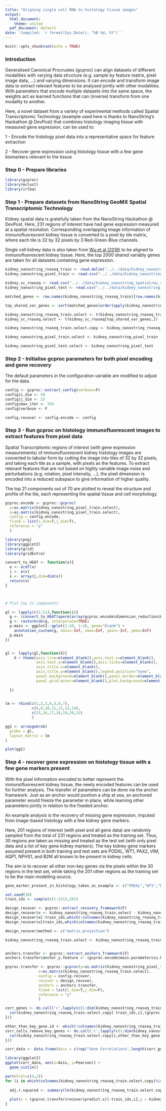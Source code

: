 ```yaml
---
title: "Aligning single cell RNA to histology tissue images"
output:
  html_document:
    theme: united
  pdf_document: default
date: 'Compiled: `r format(Sys.Date(), "%B %d, %Y")`'
---
```


```r
knitr::opts_chunk$set(echo = TRUE)
```

### Introduction

Generalised Canonical Procrustes (gcproc) can align datasets of different modalities with varying data structure (e.g. sample by feature matrix, pixel image data, ...) and varying dimensions. It can encode and transform image data to extract relevant features to be analysed jointly with other modalities. With parameters that encode multiple datasets into the same space, the weights act as learned functions that can (inverse) transform from one modality to another.

Here, a novel dataset from a variety of experimental methods called Spatial Transcriptomic Technology (example used here is thanks to NanoString's Hackathon @ DevPost) that combines histology imaging tissue with measured gene expression, can be used to:


1 - Encode the histology pixel data into a representative space for feature extraction

2 - Recover gene expression using histology tissue with a few gene biomarkers relevant to the tissue


### Step 0 - Prepare libraries

```r
library(gcproc)
library(mclust)
library(irlba)
```


### Step 1 - Prepare datasets from NanoString GeoMX Spatial Transcriptomic Technology

Kidney spatial data is gratefully taken from the NanoString Hackathon @ DevPost. Here, 231 regions of interest have had gene expression measured at a spatial resolution. Corresponding overlapping image information of immunofluorescent kidney tissue is converted to a pixel by tile matrix, where each tile is 32 by 32 pixels by 3 Red-Green-Blue channels. 

Single cell kidney data is also taken from [Wu et al (2018)](https://pubmed.ncbi.nlm.nih.gov/29980650/) to be aligned to immunofluorescent kidney tissue. Here, the top 2000 shared variably genes are taken for all datasets containing gene expression.

```r

kidney_nanostring_rnaseq_train <- read.delim("../../data/kidney_nanostring_spatial/Kidney_Raw_TargetCountMatrix.txt",row.names=1)
kidney_nanostring_pixel_train <- read.csv("../../data/kidney_nanostring_spatial/TRAIN_pixels_color.csv",row.names=1)

kidney_sc_rnaseq <- read.csv("../../data/kidney_nanostring_spatial/wu_counts.csv",row.names=1)
kidney_nanostring_pixel_test <- read.csv("../../data/kidney_nanostring_spatial/TEST_pixels_color.csv",row.names=1)

matched_genes <- row.names(kidney_nanostring_rnaseq_train)[row.names(kidney_nanostring_rnaseq_train) %in% row.names(kidney_sc_rnaseq)]

top_shared_var_genes <- sort(matched_genes[order(apply(kidney_nanostring_rnaseq_train[matched_genes,],1,var)+apply(kidney_sc_rnaseq[matched_genes,],1,var),decreasing = T)[1:2000]])

kidney_nanostring_rnaseq_train.select <- t(kidney_nanostring_rnaseq_train[top_shared_var_genes,])
kidney_sc_rnaseq.select <- t(kidney_sc_rnaseq[top_shared_var_genes,])

kidney_nanostring_rnaseq_train.select.copy <- kidney_nanostring_rnaseq_train.select <- kidney_nanostring_rnaseq_train.select

kidney_nanostring_pixel_train.select <- kidney_nanostring_pixel_train

kidney_nanostring_pixel_test.select <- kidney_nanostring_pixel_test


```


### Step 2 - Initialise gcproc parameters for both pixel encoding and gene recovery

The default parameters in the configuration variable are modified to adjust for the data.

```r

config <- gcproc::extract_config(verbose=F)
config$i_dim <- 50
config$j_dim <- 25
config$max_iter <- 350
config$verbose <- F

config.recover <- config.encode <- config


```


### Step 3 - Run gcproc on histology immunofluorescent images to extract features from pixel data

Spatial Transcriptomic regions of interest (with gene expression measurements) of immunofluorescent kidney histology images are converted to tabular form by cutting the image into tiles of 32 by 32 pixels, and taking each tile as a sample, with pixels as the features. To extract relevant features that are not based on highly variable image noise and perturbations (e.g. rotation, pixel intensity, ...), the pixel dimension is encoded into a reduced subspace to give information of higher quality.

The top 21 components out of 70 are plotted to reveal the structure and profile of the tile, each representing the spatial tissue and cell morphology.

```r

gcproc.encode <- gcproc::gcproc(
  y=as.matrix(kidney_nanostring_pixel_train.select),
  x=as.matrix(kidney_nanostring_pixel_train.select),
  config = config.encode,
  fixed = list(i_dim=T,j_dim=T),
  reference = "y"
  )

library(png)
library(ggplot2)
library(grid)
library(gridExtra)

convert_to_HEAT <- function(x){
  e <- ecdf(x)
  j <- e(x)
  x <- array(j,dim=dim(x))
  return(x)
}



# Plot top 21 components

gl <- lapply(c(1:21),function(i){
  g <- (convert_to_HEAT(aperm(array(gcproc.encode$dimension_reduction$K.y_dim_red[,i],dim=c(3,32,32)),c(2,3,1))))
  g <- rasterGrob(g, interpolate=TRUE)
  p.main <- ggplot2::qplot(1:10, 1:10, geom="blank") +
    annotation_custom(g, xmin=-Inf, xmax=Inf, ymin=-Inf, ymax=Inf)
  p.main
})


gl <- lapply(gl,function(X){
    X + theme(axis.line=element_blank(),axis.text.x=element_blank(),
              axis.text.y=element_blank(),axis.ticks=element_blank(),
              axis.title.x=element_blank(),
              axis.title.y=element_blank(),legend.position="none",
              panel.background=element_blank(),panel.border=element_blank(),panel.grid.major=element_blank(),
              panel.grid.minor=element_blank(),plot.background=element_blank())
    
  })
  

lm <- rbind(c(1,2,3,4,5,6,7),
            c(8,9,10,11,12,13,14),
            c(15,16,17,18,19,20,21)
            )

gg1 <- arrangeGrob(
  grobs = gl,
  layout_matrix = lm
)

plot(gg1)


```

### Step 4 - recover gene expression on histology tissue with a few gene markers present

With the pixel information encoded to better represent the immunofluorescent kidney tissue, the newly encoded features can be used for further analysis. The transfer of parameters can be done via the anchor framework. Just as an anchor would position a ship at sea, an anchored parameter would freeze the parameter in place, while learning other parameters jointly in relation to the fixeded anchor.

An example analysis is the recovery of missing gene expression, imputed from image-based histology with a few kidney gene markers. 

Here, 201 regions of interest (with pixel and all gene data) are randomly sampled from the total of 231 regions and treated as the training set. Thus, 30 regions are taken as missing and treated as the test set (with only pixel data and a list of key gene kidney markers). The key kidney gene markers assumed present in both training and test sets are PODXL, WT1, PAX2, VIM, AQP1, NPHS1, and B2M all known to be present in kidney cells. 

The aim is to recover all other non-key genes via the pixels within the 30 regions in the test set, while taking the 201 other regions as the training set to be the main modelling source.

```r

gene_marker_present_in_histology_taken_as_example <- c("PODXL","WT1","PAX2","VIM","AQP1","NPHS1","B2M")

set.seed(10)
train_ids <- sample(c(1:231),201)

design_recover <- gcproc::extract_recovery_framework(F)
design_recover$x <- kidney_nanostring_rnaseq_train.select - kidney_nanostring_rnaseq_train.select
design_recover$x[-train_ids,which(!colnames(kidney_nanostring_rnaseq_train.select) %in% c(gene_marker_present_in_histology_taken_as_example))] <- 1
design_recover$x[train_ids,which(colnames(kidney_nanostring_rnaseq_train.select) %in% c(gene_marker_present_in_histology_taken_as_example))] <- 0

design_recover$method <- c("matrix.projection")

kidney_nanostring_rnaseq_train.select <- kidney_nanostring_rnaseq_train.select.copy*(1-design_recover$x) + do.call('cbind',lapply(c(1:dim(design_recover$x)[2]),function(X){(design_recover$x[,X])*median(kidney_nanostring_rnaseq_train.select.copy[which((1-design_recover$x)[,X]==1),X])}))


anchors.transfer <- gcproc::extract_anchors_framework(F)
anchors.transfer$anchor_y.feature <- (gcproc.encode$main.parameters$u.beta)

gcproc.transfer <- gcproc::gcproc(y=as.matrix(kidney_nanostring_pixel_train.select),
               x=as.matrix(kidney_nanostring_rnaseq_train.select),
               config = config.recover,
               recover = design_recover,
               anchors = anchors.transfer,
               fixed = list(i_dim=T,j_dim=F),
               reference = "y"
               )

corr_genes <- do.call('c',lapply(c(1:dim(kidney_nanostring_rnaseq_train.select.copy)[2]),function(i){
  cor(kidney_nanostring_rnaseq_train.select.copy[-train_ids,i],(gcproc.transfer$recover$predict.x)[-train_ids,i])
}))

other_than_key_gene.id <- which(!colnames(kidney_nanostring_rnaseq_train.select) %in% c(gene_marker_present_in_histology_taken_as_example))
corr_cells_remove_key_genes <- do.call('c',lapply(c(1:dim(kidney_nanostring_rnaseq_train.select.copy)[1])[-train_ids],function(i){
  cor(kidney_nanostring_rnaseq_train.select.copy[i,other_than_key_gene.id],(gcproc.transfer$recover$predict.x)[i,other_than_key_gene.id])
}))

corr_data <- data.frame(Axis = c(rep("Gene Correlations",length(corr_genes)),rep("Cell Correlations",length(corr_cells_remove_key_genes))), Pearson = c(corr_genes,corr_cells_remove_key_genes))

library(ggplot2)
ggplot(corr_data, aes(x=Axis, y=Pearson)) + 
  geom_violin()

par(mfcol=c(4,2))
for (i in which(colnames(kidney_nanostring_rnaseq_train.select.copy)%in%c("HLA-A","CD74","AQP2","KRT8","NPHS2","ITGB1","PAX8","PDGFRA"))){
  
  adj.r.squared <- summary(lm(kidney_nanostring_rnaseq_train.select.copy[-train_ids,i]~(gcproc.transfer$recover$predict.x)[-train_ids,i]))$adj.r.squared
  
  plot(x = (gcproc.transfer$recover$predict.x)[-train_ids,i],y = kidney_nanostring_rnaseq_train.select.copy[-train_ids,i],main=paste(colnames(kidney_nanostring_rnaseq_train.select)[i]," \n Adj. R^2: ",adj.r.squared,sep=""), xlab = "recovered RNA levels", ylab = "Observed RNA levels",cex=1.5,pch=19)
}

```




